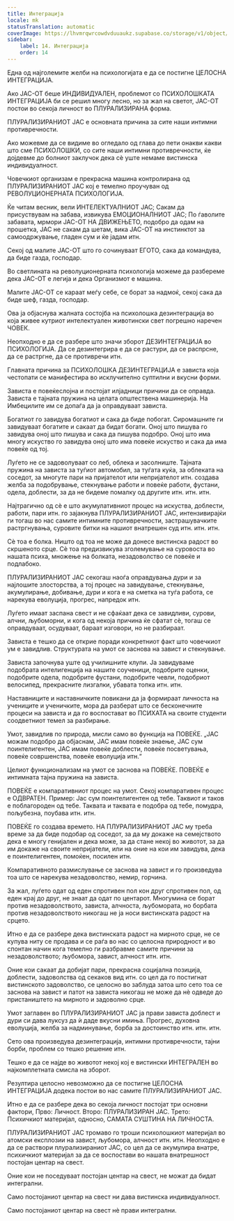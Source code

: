 ```yaml
---
title: Интеграција
locale: mk
statusTranslation: automatic
coverImage: https://lhvmrqwrcowdvduuaukz.supabase.co/storage/v1/object/public/strapi-uploads/small_cover-educacion-fundamental.webp-2d51a7828a2b1309555be27f7e2a61a0.webp
sidebar:
    label: 14. Интеграција
    order: 14
---
```

Една од најголемите желби на психологијата е да се постигне ЦЕЛОСНА ИНТЕГРАЦИЈА.

Ако ЈАС-ОТ беше ИНДИВИДУАЛЕН, проблемот со ПСИХОЛОШКАТА ИНТЕГРАЦИЈА би се решил многу лесно, но за жал на светот, ЈАС-ОТ постои во секоја личност во ПЛУРАЛИЗИРАНА форма.

ПЛУРАЛИЗИРАНИОТ ЈАС е основната причина за сите наши интимни противречности.

Ако можевме да се видиме во огледало од глава до пети онакви какви што сме ПСИХОЛОШКИ, со сите наши интимни противречности, ќе дојдевме до болниот заклучок дека сè уште немаме вистинска индивидуалност.

Човечкиот организам е прекрасна машина контролирана од ПЛУРАЛИЗИРАНИОТ ЈАС кој е темелно проучуван од РЕВОЛУЦИОНЕРНАТА ПСИХОЛОГИЈА.

Ќе читам весник, вели ИНТЕЛЕКТУАЛНИОТ ЈАС; Сакам да присуствувам на забава, извикува ЕМОЦИОНАЛНИОТ ЈАС; По ѓаволите забавата, мрмори ЈАС-ОТ НА ДВИЖЕЊЕТО, подобро да одам на прошетка, ЈАС не сакам да шетам, вика ЈАС-ОТ на инстинктот за самоодржување, гладен сум и ќе јадам итн.

Секој од малите ЈАС-ОТ што го сочинуваат ЕГОТО, сака да командува, да биде газда, господар.

Во светлината на револуционерната психологија можеме да разбереме дека ЈАС-ОТ е легија и дека Организмот е машина.

Малите ЈАС-ОТ се караат меѓу себе, се борат за надмоќ, секој сака да биде шеф, газда, господар.

Ова ја објаснува жалната состојба на психолошка дезинтеграција во која живее кутриот интелектуален животински свет погрешно наречен ЧОВЕК.

Неопходно е да се разбере што значи зборот ДЕЗИНТЕГРАЦИЈА во ПСИХОЛОГИЈА. Да се дезинтегрира е да се растури, да се распрсне, да се растргне, да се противречи итн.

Главната причина за ПСИХОЛОШКА ДЕЗИНТЕГРАЦИЈА е зависта која честопати се манифестира во исклучително суптилни и вкусни форми.

Зависта е повеќеслојна и постојат илјадници причини да се оправда. Зависта е тајната пружина на целата општествена машинерија. На Имбецилите им се допаѓа да ја оправдуваат зависта.

Богатиот го завидува богатиот и сака да биде побогат. Сиромашните ги завидуваат богатите и сакаат да бидат богати. Оној што пишува го завидува оној што пишува и сака да пишува подобро. Оној што има многу искуство го завидува оној што има повеќе искуство и сака да има повеќе од тој.

Луѓето не се задоволуваат со леб, облека и засолниште. Тајната пружина на зависта за туѓиот автомобил, за туѓата куќа, за облеката на соседот, за многуте пари на пријателот или непријателот итн. создава желба за подобрување, стекнување работи и повеќе работи, фустани, одела, доблести, за да не бидеме помалку од другите итн. итн. итн.

Најтрагично од сè е што акумулативниот процес на искуства, доблести, работи, пари итн. го зајакнува ПЛУРАЛИЗИРАНИОТ ЈАС, интензивирајќи ги тогаш во нас самите интимните противречности, застрашувачките растргнувања, суровите битки на нашиот внатрешен суд итн. итн. итн.

Сè тоа е болка. Ништо од тоа не може да донесе вистинска радост во скршеното срце. Сè тоа предизвикува зголемување на суровоста во нашата психа, множење на болката, незадоволство се повеќе и подлабоко.

ПЛУРАЛИЗИРАНИОТ ЈАС секогаш наоѓа оправдувања дури и за најлошите злосторства, а тој процес на завидување, стекнување, акумулирање, добивање, дури и кога е на сметка на туѓа работа, се нарекува еволуција, прогрес, напредок итн.

Луѓето имаат заспана свест и не сфаќаат дека се завидливи, сурови, алчни, љубоморни, и кога од некоја причина ќе сфатат сè, тогаш се оправдуваат, осудуваат, бараат изговори, но не разбираат.

Зависта е тешко да се открие поради конкретниот факт што човечкиот ум е завидлив. Структурата на умот се заснова на завист и стекнување.

Зависта започнува уште од училишните клупи. Ја завидуваме подобрата интелигенција на нашите соученици, подобрите оценки, подобрите одела, подобрите фустани, подобрите чевли, подобриот велосипед, прекрасните лизгалки, убавата топка итн. итн.

Наставниците и наставничките повикани да ја формираат личноста на учениците и ученичките, мора да разберат што се бесконечните процеси на зависта и да го воспостават во ПСИХАТА на своите студенти соодветниот темел за разбирање.

Умот, завидлив по природа, мисли само во функција на ПОВЕЌЕ. „ЈАС можам подобро да објаснам, ЈАС имам повеќе знаење, ЈАС сум поинтелигентен, ЈАС имам повеќе доблести, повеќе посветувања, повеќе совршенства, повеќе еволуција итн.“

Целиот функционализам на умот се заснова на ПОВЕЌЕ. ПОВЕЌЕ е интимната тајна пружина на зависта.

ПОВЕЌЕ е компаративниот процес на умот. Секој компаративен процес е ОДВРАТЕН. Пример: Јас сум поинтелигентен од тебе. Таквиот и таков е поблагороден од тебе. Таквата и таквата е подобра од тебе, помудра, пољубезна, поубава итн. итн.

ПОВЕЌЕ го создава времето. НА ПЛУРАЛИЗИРАНИОТ ЈАС му треба време за да биде подобар од соседот, за да му докаже на семејството дека е многу генијален и дека може, за да стане некој во животот, за да им докаже на своите непријатели, или на оние на кои им завидува, дека е поинтелигентен, помоќен, посилен итн.

Компаративното размислување се заснова на завист и го произведува тоа што се нарекува незадоволство, немир, горчина.

За жал, луѓето одат од еден спротивен пол кон друг спротивен пол, од еден крај до друг, не знаат да одат по центарот. Многумина се борат против незадоволството, зависта, алчноста, љубомората, но борбата против незадоволството никогаш не ја носи вистинската радост на срцето.

Итно е да се разбере дека вистинската радост на мирното срце, не се купува ниту се продава и се раѓа во нас со целосна природност и во спонтан начин кога темелно ги разбравме самите причини за незадоволството; љубомора, завист, алчност итн. итн.

Оние кои сакаат да добијат пари, прекрасна социјална позиција, доблести, задоволства од секаков вид итн. со цел да го постигнат вистинското задоволство, се целосно во заблуда затоа што сето тоа се заснова на завист и патот на зависта никогаш не може да нè одведе до пристаништето на мирното и задоволно срце.

Умот заглавен во ПЛУРАЛИЗИРАНИОТ ЈАС ја прави зависта доблест и дури си дава луксуз да ѝ даде вкусни имиња. Прогрес, духовна еволуција, желба за надминување, борба за достоинство итн. итн. итн.

Сето ова произведува дезинтеграција, интимни противречности, тајни борби, проблем со тешко решение итн.

Тешко е да се најде во животот некој кој е вистински ИНТЕГРАЛЕН во најкомплетната смисла на зборот.

Резултира целосно невозможно да се постигне ЦЕЛОСНА ИНТЕГРАЦИЈА додека постои во нас самите ПЛУРАЛИЗИРАНИОТ ЈАС.

Итно е да се разбере дека во секоја личност постојат три основни фактори, Прво: Личност. Второ: ПЛУРАЛИЗИРАН ЈАС. Трето: Психичкиот материјал, односно, САМАТА СУШТИНА НА ЛИЧНОСТА.

ПЛУРАЛИЗИРАНИОТ ЈАС тромаво го троши психолошкиот материјал во атомски експлозии на завист, љубомора, алчност итн. итн. Неопходно е да се раствори плурализираниот ЈАС, со цел да се акумулира внатре, психичкиот материјал за да се воспостави во нашата внатрешност постојан центар на свест.

Оние кои не поседуваат постојан центар на свест, не можат да бидат интегрални.

Само постојаниот центар на свест ни дава вистинска индивидуалност.

Само постојаниот центар на свест нè прави интегрални.


